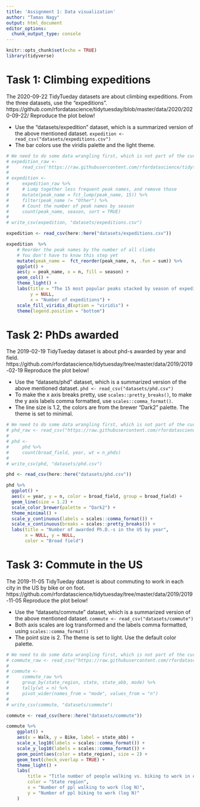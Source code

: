 ```yaml
---
title: 'Assignment 1: Data visualization'
author: "Tamas Nagy"
output: html_document
editor_options: 
  chunk_output_type: console
---
```


```r
knitr::opts_chunk$set(echo = TRUE)
library(tidyverse)
```

# Task 1: Climbing expeditions

The 2020-09-22 TidyTueday datasets are about climbing expeditions. From the three datasets, use the "expeditions". 
https://github.com/rfordatascience/tidytuesday/blob/master/data/2020/2020-09-22/
Reproduce the plot below! 

- Use the "datasets/expedition" dataset, which is a summarized version of the above mentioned dataset. `expedition <- read_csv("datasets/expeditions.csv")`
- The bar colors use the viridis palette and the light theme.

```r
# We need to do some data wrangling first, which is not part of the current task
# expedition_raw <- 
#     read_csv('https://raw.githubusercontent.com/rfordatascience/tidytuesday/master/data/2020/2020-09-22/expeditions.csv')
# 
# expedition <-
#     expedition_raw %>%
#     # Lump together less frequent peak names, and remove those
#     mutate(peak_name = fct_lump(peak_name, 15)) %>%
#     filter(peak_name != "Other") %>%
#     # Count the number of peak names by season
#     count(peak_name, season, sort = TRUE)
# 
# write_csv(expedition, "datasets/expeditions.csv")

expedition <- read_csv(here::here("datasets/expeditions.csv"))

expedition  %>%
    # Reorder the peak names by the number of all climbs
    # You don't have to know this step yet
    mutate(peak_name =  fct_reorder(peak_name, n, .fun = sum)) %>%
    ggplot() +
    aes(y = peak_name, x = n, fill = season) +
    geom_col() +
    theme_light() +
    labs(title = "The 15 most popular peaks stacked by season of expedition",
         y = NULL,
         x = "Number of expeditions") +
    scale_fill_viridis_d(option = "viridis") +
    theme(legend.position = "bottom")

```

# Task 2: PhDs awarded

The 2019-02-19 TidyTueday dataset is about phd-s awarded by year and field. 
https://github.com/rfordatascience/tidytuesday/tree/master/data/2019/2019-02-19
Reproduce the plot below!

- Use the "datasets/phd" dataset, which is a summarized version of the above mentioned dataset. `phd <- read_csv("datasets/phd.csv")`
- To make the x axis breaks pretty, use `scales::pretty_breaks()`, to make the y axis labels comma formatted, use `scales::comma_format()`.
- The line size is 1.2, the colors are from the brewer "Dark2" palette. The theme is set to minimal.

```r
# We need to do some data wrangling first, which is not part of the current task
# phd_raw <- read_csv("https://raw.githubusercontent.com/rfordatascience/tidytuesday/master/data/2019/2019-02-19/phd_by_field.csv")
# 
# phd <- 
#     phd %>% 
#     count(broad_field, year, wt = n_phds)
# 
# write_csv(phd, "datasets/phd.csv")

phd <- read_csv(here::here("datasets/phd.csv"))

phd %>% 
  ggplot() +
  aes(x = year, y = n, color = broad_field, group = broad_field) +
  geom_line(size = 1.2) +
  scale_color_brewer(palette = "Dark2") +
  theme_minimal() +
  scale_y_continuous(labels = scales::comma_format()) +
  scale_x_continuous(breaks = scales::pretty_breaks()) +
  labs(title = "Number of awarded Ph.D.-s in the US by year",
       x = NULL, y = NULL,
       color = "Broad field")

```

# Task 3: Commute in the US

The 2019-11-05 TidyTueday dataset is about commuting to work in each city in the US by bike or on foot. 
https://github.com/rfordatascience/tidytuesday/tree/master/data/2019/2019-11-05
Reproduce the plot below!

- Use the "datasets/commute" dataset, which is a summarized version of the above mentioned dataset. `commute <- read_csv("datasets/commute")`
- Both axis scales are log transformed and the labels comma formatted, using `scales::comma_format()`
- The point size is 2. The theme is set to light. Use the default color palette.

```r
# We need to do some data wrangling first, which is not part of the current task
# commute_raw <- read_csv("https://raw.githubusercontent.com/rfordatascience/tidytuesday/master/data/2019/2019-11-05/commute.csv")
# 
# commute <-
#     commute_raw %>%
#     group_by(state_region, state, state_abb, mode) %>%
#     tally(wt = n) %>%
#     pivot_wider(names_from = "mode", values_from = "n")
# 
# write_csv(commute, "datasets/commute")

commute <- read_csv(here::here("datasets/commute"))

commute %>%
    ggplot() +
    aes(x = Walk, y = Bike, label = state_abb) +
    scale_x_log10(labels = scales::comma_format()) +
    scale_y_log10(labels = scales::comma_format()) +
    geom_point(aes(color = state_region), size = 2) +
    geom_text(check_overlap = TRUE) +
    theme_light() +
    labs(
        title = "Title number of people walking vs. biking to work in each USA state",
        color = "State region",
        x = "Number of ppl walking to work (log N)",
        y = "Number of ppl biking to work (log N)"
    )

```
